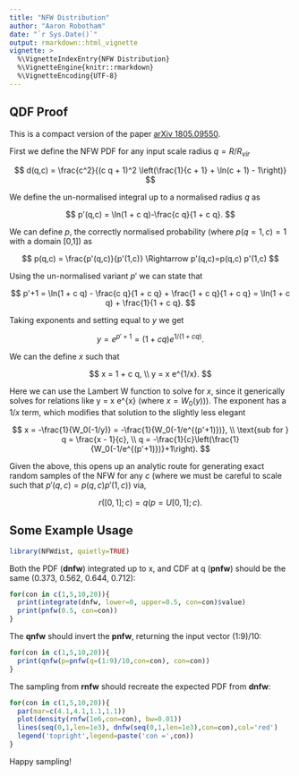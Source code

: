 ```yaml
---
title: "NFW Distribution"
author: "Aaron Robotham"
date: "`r Sys.Date()`"
output: rmarkdown::html_vignette
vignette: >
  %\VignetteIndexEntry{NFW Distribution}
  %\VignetteEngine{knitr::rmarkdown}
  %\VignetteEncoding{UTF-8}
---
```


## QDF Proof

This is a compact version of the paper [arXiv 1805.09550](https://arxiv.org/abs/1805.09550).

First we define the NFW PDF for any input scale radius $q=R/R_{vir}$

$$
d(q,c) = \frac{c^2}{(c q + 1)^2 \left(\frac{1}{c + 1} + \ln(c + 1) - 1\right)}
$$

We define the un-normalised integral up to a normalised radius $q$ as

$$
p'(q,c) = \ln(1 + c q)-\frac{c q}{1 + c q}.
$$

We can define $p$, the correctly normalised probability (where $p(q=1,c)=1$ with a domain [0,1]) as

$$
p(q,c) = \frac{p'(q,c)}{p'(1,c)} \Rightarrow p'(q,c)=p(q,c) p'(1,c)
$$

Using the un-normalised variant $p'$ we can state that

$$
p'+1 = \ln(1 + c q) - \frac{c q}{1 + c q} + \frac{1 + c q}{1 + c q} = \ln(1 + c q) + \frac{1}{1 + c q}.
$$

Taking exponents and setting equal to $y$ we get

$$
y = e^{p'+1} = (1 + c q) e^{1/(1 + c q)}.
$$

We can the define $x$ such that

$$
x = 1 + c q, \\
y = x e^{1/x}.
$$

Here we can use the Lambert W function to solve for $x$, since it generically solves for relations like y = x e^{x} (where $x = W_0(y)$)). The exponent has a $1/x$ term, which modifies that solution to the slightly less elegant

$$
x = -\frac{1}{W_0(-1/y)} = -\frac{1}{W_0(-1/e^{(p'+1)})}, \\
\text{sub for } q = \frac{x - 1}{c}, \\
q = -\frac{1}{c}\left(\frac{1}{W_0(-1/e^{(p'+1)})}+1\right).
$$

Given the above, this opens up an analytic route for generating exact random samples of the NFW for any $c$ (where we must be careful to scale such that $p'(q,c)=p(q,c) p'(1,c)$) via,

$$
r([0,1]; c) = q(p=U[0,1]; c).
$$

## Some Example Usage

```r
library(NFWdist, quietly=TRUE)
```

Both the PDF (**dnfw**) integrated up to x, and CDF at q (**pnfw**) should be the same (0.373, 0.562, 0.644, 0.712):

```r
for(con in c(1,5,10,20)){
  print(integrate(dnfw, lower=0, upper=0.5, con=con)$value)
  print(pnfw(0.5, con=con))
}
```

The **qnfw** should invert the **pnfw**, returning the input vector (1:9)/10:

```r
for(con in c(1,5,10,20)){
  print(qnfw(p=pnfw(q=(1:9)/10,con=con), con=con))
}
```

The sampling from **rnfw** should recreate the expected PDF from **dnfw**:

```r
for(con in c(1,5,10,20)){
  par(mar=c(4.1,4.1,1.1,1.1))
  plot(density(rnfw(1e6,con=con), bw=0.01))
  lines(seq(0,1,len=1e3), dnfw(seq(0,1,len=1e3),con=con),col='red')
  legend('topright',legend=paste('con =',con))
}
```

Happy sampling!

